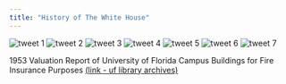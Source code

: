 ```yaml
---
title: "History of The White House"
---
```


![tweet 1](images/bldg866/img-1.png)
![tweet 2](images/bldg866/img-2.png)
![tweet 3](images/bldg866/img-3.png)
![tweet 4](images/bldg866/img-4.png)
![tweet 5](images/bldg866/img-5.png)
![tweet 6](images/bldg866/img-6.png)
![tweet 7](images/bldg866/img-7.png)


1953 Valuation Report of University of Florida Campus Buildings for Fire Insurance Purposes [(link - uf library archives)](https://ufdc.ufl.edu/UF00003670/00001/23j)